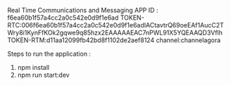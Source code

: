 Real Time Communications and Messaging
APP ID : f6ea60b1f57a4cc2a0c542e0d9f1e6ad
TOKEN-RTC:006f6ea60b1f57a4cc2a0c542e0d9f1e6adIACtavtrQ69oeEAf1AucC2TWry8i1KynFfKOk2gqwe9q85hzx2EAAAAAEAC7nPWL91X5YQEAAQD3Vflh
TOKEN-RTM:d11aa12099fb42bd8f1102de2aef8124
channel:channelagora


Steps to run the application :

1) npm install
2) npm run start:dev
